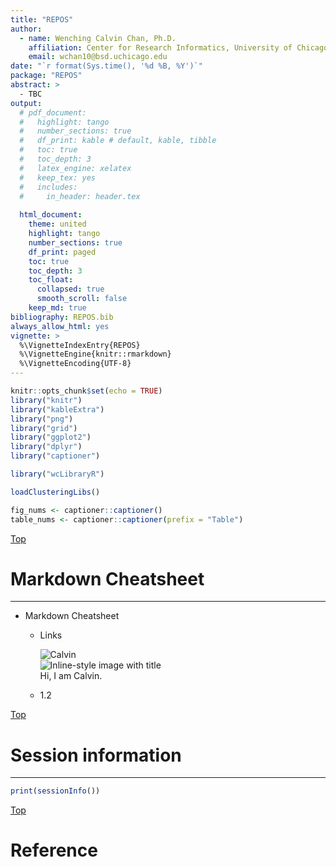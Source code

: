 ```yaml
---
title: "REPOS"
author:
  - name: Wenching Calvin Chan, Ph.D.  
    affiliation: Center for Research Informatics, University of Chicago, Chicago, IL 60637  
    email: wchan10@bsd.uchicago.edu  
date: "`r format(Sys.time(), '%d %B, %Y')`"  
package: "REPOS"  
abstract: >
  - TBC
output:
  # pdf_document:
  #   highlight: tango
  #   number_sections: true
  #   df_print: kable # default, kable, tibble
  #   toc: true
  #   toc_depth: 3
  #   latex_engine: xelatex
  #   keep_tex: yes
  #   includes:
  #     in_header: header.tex
  
  html_document:
    theme: united
    highlight: tango
    number_sections: true
    df_print: paged
    toc: true
    toc_depth: 3
    toc_float:
      collapsed: true
      smooth_scroll: false
    keep_md: true
bibliography: REPOS.bib
always_allow_html: yes
vignette: >
  %\VignetteIndexEntry{REPOS}
  %\VignetteEngine{knitr::rmarkdown}
  %\VignetteEncoding{UTF-8}
---
```


```r
knitr::opts_chunk$set(echo = TRUE)
library("knitr")
library("kableExtra")
library("png")
library("grid")
library("ggplot2")
library("dplyr")
library("captioner")

library("wcLibraryR")

loadClusteringLibs()

fig_nums <- captioner::captioner()
table_nums <- captioner::captioner(prefix = "Table")
```

<a name="Top"/>


\newpage


[Top](#Top)

\newpage



# Markdown Cheatsheet

***

* Markdown Cheatsheet
    * Links
        
        ![Calvin][Calvin]  
        ![Inline-style image with title](IMG/Calvin.jpg "Calvin")  
        Hi, I am Calvin.  
        
    * 1.2



[Top](#Top)


[Calvin]: IMG/Calvin.jpg  


# Session information

***

\blandscape
```r
print(sessionInfo())
```  
\elandscape


[Top](#Top)



# Reference  


